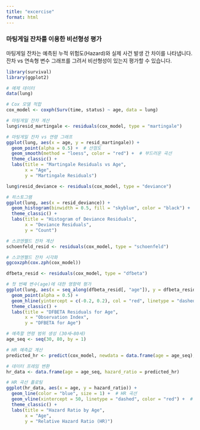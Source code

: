 ```yaml
---
title: "excercise"
format: html
---
```


### 마팅게일 잔차를 이용한 비선형성 평가

마팅게일 잔차는 예측된 누적 위험도(Hazard)와 실제 사건 발생 간 차이를 나타냅니다.
잔차 vs 연속형 변수 그래프를 그려서 비선형성이 있는지 평가할 수 있습니다.

```r

library(survival)
library(ggplot2)

# 예제 데이터
data(lung)

# Cox 모델 적합
cox_model <- coxph(Surv(time, status) ~ age, data = lung)

# 마팅게일 잔차 계산
lung$resid_martingale <- residuals(cox_model, type = "martingale")

# 마팅게일 잔차 vs 연령 그래프
ggplot(lung, aes(x = age, y = resid_martingale)) +
  geom_point(alpha = 0.5) +  # 산점도
  geom_smooth(method = "loess", color = "red") +  # 부드러운 곡선
  theme_classic() +
  labs(title = "Martingale Residuals vs Age",
       x = "Age",
       y = "Martingale Residuals")
```

```r
lung$resid_deviance <- residuals(cox_model, type = "deviance")

# 히스토그램
ggplot(lung, aes(x = resid_deviance)) +
  geom_histogram(binwidth = 0.5, fill = "skyblue", color = "black") +
  theme_classic() +
  labs(title = "Histogram of Deviance Residuals",
       x = "Deviance Residuals",
       y = "Count")


```

```r
# 스코엔펠드 잔차 계산
schoenfeld_resid <- residuals(cox_model, type = "schoenfeld")

# 스코엔펠드 잔차 시각화
ggcoxzph(cox.zph(cox_model))


```

```r

dfbeta_resid <- residuals(cox_model, type = "dfbeta")

# 첫 번째 변수(age)에 대한 영향력 평가
ggplot(lung, aes(x = seq_along(dfbeta_resid[, "age"]), y = dfbeta_resid[, "age"])) +
  geom_point(alpha = 0.5) +
  geom_hline(yintercept = c(-0.2, 0.2), col = "red", linetype = "dashed") +
  theme_classic() +
  labs(title = "DFBETA Residuals for Age",
       x = "Observation Index",
       y = "DFBETA for Age")

```

```r

# 예측할 연령 범위 생성 (30세~80세)
age_seq <- seq(30, 80, by = 1)

# HR 예측값 계산
predicted_hr <- predict(cox_model, newdata = data.frame(age = age_seq), type = "risk")

# 데이터 프레임 변환
hr_data <- data.frame(age = age_seq, hazard_ratio = predicted_hr)

# HR 곡선 플로팅
ggplot(hr_data, aes(x = age, y = hazard_ratio)) +
  geom_line(color = "blue", size = 1) +  # HR 곡선
  geom_vline(xintercept = 50, linetype = "dashed", color = "red") +  # 50세 기준선
  theme_classic() +
  labs(title = "Hazard Ratio by Age",
       x = "Age",
       y = "Relative Hazard Ratio (HR)")

```
